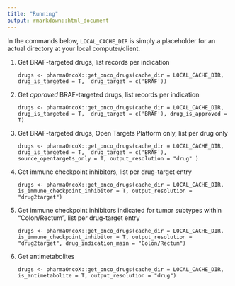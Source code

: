 ```yaml
---
title: "Running"
output: rmarkdown::html_document
---
```


In the commands below, `LOCAL_CACHE_DIR` is simply a placeholder for an actual directory
at your local computer/client.

1. Get BRAF-targeted drugs, list records per indication

	`drugs <- pharmaOncoX::get_onco_drugs(cache_dir = LOCAL_CACHE_DIR, drug_is_targeted = T,
	drug_target = c('BRAF'))`

2. Get _approved_ BRAF-targeted drugs, list records per indication

	`drugs <- pharmaOncoX::get_onco_drugs(cache_dir = LOCAL_CACHE_DIR, drug_is_targeted = T,
	drug_target = c('BRAF'), drug_is_approved = T)`


3. Get BRAF-targeted drugs, Open Targets Platform only, list per drug only

	`drugs <- pharmaOncoX::get_onco_drugs(cache_dir = LOCAL_CACHE_DIR, drug_is_targeted = T,
	drug_target = c('BRAF'), source_opentargets_only = T, output_resolution = "drug" )`
	

4. Get immune checkpoint inhibitors, list per drug-target entry

   `drugs <- pharmaOncoX::get_onco_drugs(cache_dir = LOCAL_CACHE_DIR, is_immune_checkpoint_inhibitor = T,
   output_resolution = "drug2target")`
   
5. Get immune checkpoint inhibitors indicated for tumor subtypes within "Colon/Rectum", list per drug-target entry

   `drugs <- pharmaOncoX::get_onco_drugs(cache_dir = LOCAL_CACHE_DIR, is_immune_checkpoint_inhibitor = T,
   output_resolution = "drug2target", drug_indication_main = "Colon/Rectum")`
   
6. Get antimetabolites

   `drugs <- pharmaOncoX::get_onco_drugs(cache_dir = LOCAL_CACHE_DIR, is_antimetabolite = T,
   output_resolution = "drug")`

